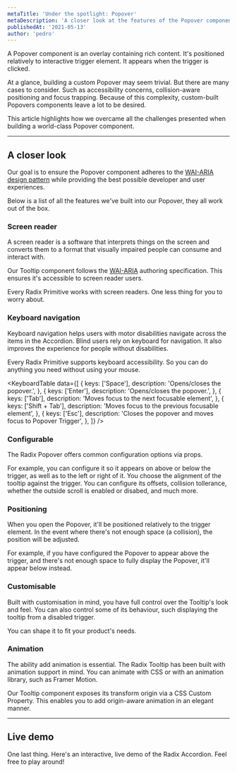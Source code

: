 ```yaml
---
metaTitle: 'Under the spotlight: Popover'
metaDescription: 'A closer look at the features of the Popover component.'
publishedAt: '2021-05-13'
author: 'pedro'
---
```


A Popover component is an overlay containing rich content. It's positioned relatively to interactive trigger element. It appears when the trigger is clicked.

At a glance, building a custom Popover may seem trivial. But there are many cases to consider. Such as accessibility concerns, collision-aware positioning and focus trapping. Because of this complexity, custom-built Popovers components leave a lot to be desired.

This article highlights how we overcame all the challenges presented when building a world-class Popover component.

---

## A closer look

Our goal is to ensure the Popover component adheres to the [WAI-ARIA design pattern](https://www.w3.org/TR/wai-aria-practices-1.2/#dialog_modal) while providing the best possible developer and user experiences.

Below is a list of all the features we've built into our Popover, they all work out of the box.

### Screen reader

A screen reader is a software that interprets things on the screen and converts them to a format that visually impaired people can consume and interact with.

Our Tooltip component follows the [WAI-ARIA](https://www.w3.org/TR/wai-aria-practices-1.2/#dialog_modal) authoring specification. This ensures it's accessible to screen reader users.

Every Radix Primitive works with screen readers. One less thing for you to worry about.

<VideoPlaceholder />

### Keyboard navigation

Keyboard navigation helps users with motor disabilities navigate across the items in the Accordion. Blind users rely on keyboard for navigation. It also improves the experience for people without disabilities.

Every Radix Primitive supports keyboard accessibility. So you can do anything you need without using your mouse.

<KeyboardTable
  data={[
    {
      keys: ['Space'],
      description: 'Opens/closes the popover.',
    },
    {
      keys: ['Enter'],
      description: 'Opens/closes the popover.',
    },
    {
      keys: ['Tab'],
      description: 'Moves focus to the next focusable element',
    },
    {
      keys: ['Shift + Tab'],
      description: 'Moves focus to the previous focusable element',
    },
    {
      keys: ['Esc'],
      description:
        'Closes the popover and moves focus to Popover Trigger',
    },
  ]}
/>

<VideoPlaceholder />

### Configurable

The Radix Popover offers common configuration options via props.

For example, you can configure it so it appears on above or below the trigger, as well as to the left or right of it. You choose the alignment of the tooltip against the trigger. You can configure its offsets, collision tollerance, whether the outside scroll is enabled or disabed, and much more.

<VideoPlaceholder />

### Positioning

When you open the Popover, it'll be positioned relatively to the trigger element. In the event where there's not enough space (a collision), the position will be adjusted.

For example, if you have configured the Popover to appear above the trigger, and there's not enough space to fully display the Popover, it'll appear below instead.

<VideoPlaceholder />

### Customisable

Built with customisation in mind, you have full control over the Tooltip's look and feel. You can also control some of its behaviour, such displaying the tooltip from a disabled trigger.

You can shape it to fit your product's needs.

<VideoPlaceholder />

### Animation

The ability add animation is essential. The Radix Tooltip has been built with animation support in mind. You can animate with CSS or with an animation library, such as Framer Motion.

Our Tooltip component exposes its transform origin via a CSS Custom Property. This enables you to add origin-aware animation in an elegant manner.

<VideoPlaceholder />

---

## Live demo

One last thing. Here's an interactive, live demo of the Radix Accordion. Feel free to play around!

<TooltipDemo />
